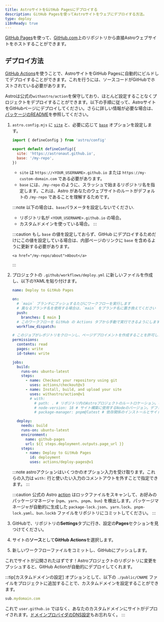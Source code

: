 ```yaml
---
title: AstroサイトをGitHub Pagesにデプロイする
description: GitHub Pagesを使ってAstroサイトをウェブにデプロイする方法。
type: deploy
i18nReady: true
---
```


[GitHub Pages](https://pages.github.com/)を使って、[GitHub.com](https://github.com/)上のリポジトリから直接Astroウェブサイトをホストすることができます。

## デプロイ方法

[GitHub Actions](https://github.com/features/actions)を使うことで、AstroサイトをGitHub Pagesに自動的にビルドしてデプロイすることができます。これを行うには、ソースコードがGitHubでホストされている必要があります。

Astroは公式の`withastro/action`を保守しており、ほとんど設定することなくプロジェクトをデプロイすることができます。以下の手順に従って、AstroサイトをGitHubページにデプロイしてください。さらに詳しい情報が必要な場合は、[パッケージのREADME](https://github.com/withastro/action)を参照してください。

1. `astro.config.mjs` に [`site`](/ja/reference/configuration-reference/#site) と、必要に応じて [`base`](/ja/reference/configuration-reference/#base) オプションを設定します。

    ```js title="astro.config.mjs" ins={4-5}
    import { defineConfig } from 'astro/config'

    export default defineConfig({
      site: 'https://astronaut.github.io',
      base: '/my-repo',
    })
    ```
    - `site` は `https://<YOUR_USERNAME>.github.io` または `https://my-custom-domain.com` である必要があります。
    - `base` には、`/my-repo` のように、スラッシュで始まるリポジトリ名を指定します。これは、Astro があなたのウェブサイトのルートがデフォルトの `/my-repo` であることを理解するためです。

    :::note
      以下の場合は、`base`パラメータを設定しないでください.

    - リポジトリ名が `<YOUR_USERNAME>.github.io` の場合。
    - カスタムドメインを使っている場合。
    :::

    :::caution
        もし `base` の値を設定しておらず、GitHub にデプロイするためだけにこの値を設定している場合は、内部ページのリンクに `base` を含めるように更新する必要があります。

    ```astro
    <a href="/my-repo/about">About</a>
    ```
    :::

2. プロジェクトの `.github/workflows/deploy.yml` に新しいファイルを作成し、以下のYAMLを貼り付けます。

    ```yaml title="deploy.yml"
    name: Deploy to GitHub Pages

    on:
      # `main` ブランチにプッシュするたびにワークフローを実行します
      # 異なるブランチ名を使用する場合は、`main` をブランチ名に置き換えてください
      push:
        branches: [ main ]
      # このワークフローを GitHub の Actions タブから手動で実行できるようにします。
      workflow_dispatch:

    # このジョブがレポジトリをクローンし、ページデプロイメントを作成することを許可します。
    permissions:
      contents: read
      pages: write
      id-token: write

    jobs:
      build:
        runs-on: ubuntu-latest
        steps:
          - name: Checkout your repository using git
            uses: actions/checkout@v3
          - name: Install, build, and upload your site
            uses: withastro/action@v1
            # with:
              # path: . # リポジトリ内のAstroプロジェクトのルートロケーション。(オプション)
              # node-version: 18 # サイト構築に使用するNodeのバージョン。デフォルトは18です。
              # package-manager: pnpm@latest # 依存関係のインストールとサイトのビルドに使用する Node パッケージマネージャ。ロックファイルに基づいて自動的に検出されます。(オプション)

      deploy:
        needs: build
        runs-on: ubuntu-latest
        environment:
          name: github-pages
          url: ${{ steps.deployment.outputs.page_url }}
        steps:
          - name: Deploy to GitHub Pages
            id: deployment
            uses: actions/deploy-pages@v1
    ```

    :::note
    astroアクションはいくつかのオプション入力を受け取ります。これらの入力は `with:` 行と使いたい入力のコメントアウトを外すことで指定できます。
    :::

    :::caution
    公式の Astro [action](https://github.com/withastro/action) はロックファイルをスキャンして、お好みのパッケージマネージャ (`npm`、`yarn`、`pnpm`、`bun`) を検出します。パッケージマネージャが自動的に生成した `package-lock.json`、`yarn.lock`、`pnpm-lock.yaml`、`bun.lockb` ファイルをリポジトリにコミットしてください。
    :::

3. GitHubで、リポジトリの**Settings**タブに行き、設定の**Pages**セクションを見つけてください。

4. サイトの**ソース**として**GitHub Actions**を選択します。

5. 新しいワークフローファイルをコミットし、GitHubにプッシュします。


これでサイトが公開されたはずです！Astroプロジェクトのリポジトリに変更をプッシュすると、GitHub Actionが自動的にデプロイしてくれます。

:::tip[カスタムドメインの設定]
オプションとして、以下の `./public/CNAME` ファイルをプロジェクトに追加することで、カスタムドメインを設定することができます。

```js title="public/CNAME"
sub.mydomain.com
```

これで `user.github.io` ではなく、あなたのカスタムドメインにサイトがデプロイされます。[ドメインプロバイダのDNS設定](https://docs.github.com/ja/pages/configuring-a-custom-domain-for-your-github-pages-site/managing-a-custom-domain-for-your-github-pages-site)もお忘れなく。
:::

